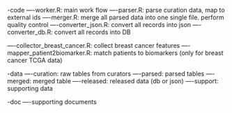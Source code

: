 -code
----worker.R: main work flow
----parser.R: parse curation data, map to external ids
----merger.R: merge all parsed data into one single file. perform quality control
----converter_json.R: convert all records into json 
----converter_db.R: convert all records into DB

----collector_breast_cancer.R: collect breast cancer features
----mapper_patient2biomarker.R: match patients to biomarkers (only for breast cancer TCGA data)

-data
----curation: raw tables from curators
----parsed: parsed tables
----merged: merged table
----released: released data (db or json)
----support: supporting data

-doc
----supporting documents

